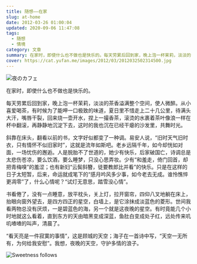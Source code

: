 ```yaml
---
title: 随想——在家
slug: at-home
date: 2012-03-26 01:00:04
updated: 2020-09-06 11:47:08
tags:
  - 随想
  - 情境
category: 文章
summary: 在家时，即使什么也不做也是快乐的。每天劳累后回到家，晚上泡一杯茉莉，淡淡的茶香溢满整个空间，使人微醉。
cover: https://cat.yufan.me/images/2012/03/2012032502314500.jpg
---
```


![夜のカフェ](https://cat.yufan.me/images/2012/03/2012032522505100.jpg)

<MusicPlayer netease={32803232} />

在家时，即使什么也不做也是快乐的。

每天劳累后回到家，晚上泡一杯茉莉，淡淡的茶香溢满整个空间，使人微醉。从小喜爱喝茶，有时候为了能呷一口极致的味道，夏日里不惜走上二十几公里，待满头大汗，嘴唇干裂，回来烧一壶开水，捏上一撮香茶，滚烫的水裹着茶叶像浪一样在杯中翻滚，再静静地沉淀下去，这时的我也沉在已经干瘪的沙发里，共舞时光。

斜靠在床头，翻看以前的书，文字好似都变了一种调。易安人说，“旧时天气旧时衣，只有情怀不似旧家时”，这就是流年如斯吧。老乡远隔千年，如今却恍如对面，一场忧伤的邂逅。人是脱胎不了世道的，她少有快乐，后家破国亡，诗调总是太悲伤苍凉，要么饮酒，要么睡梦，只没心思弄妆。少有“和羞走，倚门回首，却把青梅嗅”的羞涩；也有新妇“云鬓斜簪，徒要教郎比并看”的快乐。只是在这样的日子太短暂，后来，命运就成笔下的“感月吟风多少事，如今老去无成。谁怜憔悴更凋零”了，什么心情呢？“试灯无意思，踏雪没心情”。

书看倦了，没有一点睡意，放平枕头，关上灯，拉开窗帘，四仰八叉地躺在床上，抬眼向窗外望去，是四方四正的星空，白墙上，是它涂抹成淡蓝色的菱形。世间我看两物总没有厌烦，一是碧蓝色的海，另一个就是这夜晚的星空。有时竟能几个小时地就这么看着，直到东方的天由暗黑变成深蓝，鱼肚白变成处子红，远处传来叽叽喳喳的叫声，清晨了。

“看天亮是一件寂寞的事情”，这是顾城的天空；海子在一首诗中写，“天空一无所有，为何给我安慰”。我想，夜晚的天空，守护多情的浪子。

![Sweetness follows](https://cat.yufan.me/images/2012/03/2012032522551000.jpg)
